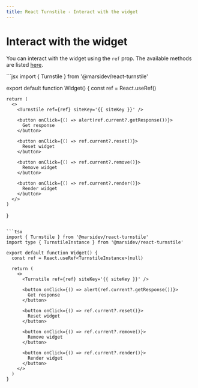 ```yaml
---
title: React Turnstile - Interact with the widget
---
```


# Interact with the widget

You can interact with the widget using the `ref` prop. The available methods are listed [here](/use-ref-methods).

<CodeGroup>
  ```jsx
  import { Turnstile } from '@marsidev/react-turnstile'

  export default function Widget() {
    const ref = React.useRef()

    return (
      <>
        <Turnstile ref={ref} siteKey='{{ siteKey }}' />

        <button onClick={() => alert(ref.current?.getResponse())}>
          Get response
        </button>

        <button onClick={() => ref.current?.reset()}>
          Reset widget
        </button>

        <button onClick={() => ref.current?.remove()}>
          Remove widget
        </button>

        <button onClick={() => ref.current?.render()}>
          Render widget
        </button>
      </>
    )
  }
  ```

  ```tsx
  import { Turnstile } from '@marsidev/react-turnstile'
  import type { TurnstileInstance } from '@marsidev/react-turnstile'

  export default function Widget() {
    const ref = React.useRef<TurnstileInstance>(null)

    return (
      <>
        <Turnstile ref={ref} siteKey='{{ siteKey }}' />

        <button onClick={() => alert(ref.current?.getResponse())}>
          Get response
        </button>

        <button onClick={() => ref.current?.reset()}>
          Reset widget
        </button>

        <button onClick={() => ref.current?.remove()}>
          Remove widget
        </button>

        <button onClick={() => ref.current?.render()}>
          Render widget
        </button>
      </>
    )
  }
  ```
</CodeGroup>
